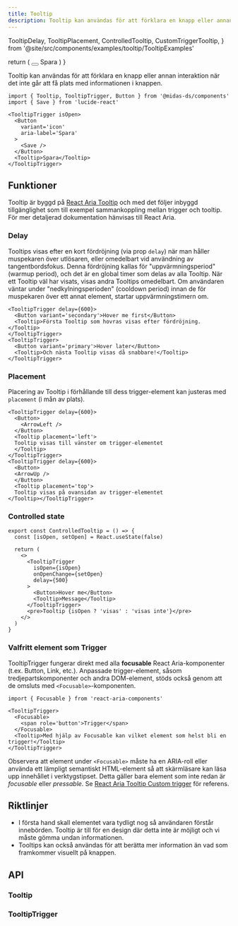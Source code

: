 ```yaml
---
title: Tooltip
description: Tooltip kan användas för att förklara en knapp eller annan interaktion när det inte går att få plats med informationen i knappen.
---
```


  TooltipDelay,
  TooltipPlacement,
  ControlledTooltip,
  CustomTriggerTooltip,
} from '@site/src/components/examples/tooltip/TooltipExamples'

  return (
    <TooltipTrigger isOpen>
      <Button
        variant='icon'
        aria-label='Spara'
      >
        <Save />
      </Button>
      <Tooltip>Spara</Tooltip>
    </TooltipTrigger>
  )
}

<ComponentHeader
  name='Tooltip'
  friendlyName='Hjälptext'
/>

Tooltip kan användas för att förklara en knapp eller annan interaktion när det inte går att få plats med informationen i knappen.

```tsx
import { Tooltip, TooltipTrigger, Button } from '@midas-ds/components'
import { Save } from 'lucide-react'
```

```tsx
<TooltipTrigger isOpen>
  <Button
    variant='icon'
    aria-label='Spara'
  >
    <Save />
  </Button>
  <Tooltip>Spara</Tooltip>
</TooltipTrigger>
```

<div
  className='card'
  style={{ display: 'block' }}
>
  <Example />
</div>

## Funktioner

Tooltip är byggd på [React Aria Tooltip](https://react-spectrum.adobe.com/react-aria/Tooltip.html) och med det
följer inbyggd tillgänglighet som till exempel sammankoppling mellan trigger och tooltip. För mer detaljerad
dokumentation hänvisas till React Aria.

### Delay

Tooltips visas efter en kort fördröjning (via prop `delay`) när man håller muspekaren över utlösaren,
eller omedelbart vid användning av tangentbordsfokus. Denna fördröjning kallas för "uppvärmningsperiod"
(warmup period), och det är en global timer som delas av alla Tooltip. När ett Tooltip väl har
visats, visas andra Tooltips omedelbart. Om användaren väntar under "nedkylningsperioden" (cooldown period)
innan de för muspekaren över ett annat element, startar uppvärmningstimern om.

```tsx
<TooltipTrigger delay={600}>
  <Button variant='secondary'>Hover me first</Button>
  <Tooltip>Första Tooltip som hovras visas efter fördröjning.</Tooltip>
</TooltipTrigger>
<TooltipTrigger>
  <Button variant='primary'>Hover later</Button>
  <Tooltip>Och nästa Tooltip visas då snabbare!</Tooltip>
</TooltipTrigger>
```

<TooltipDelay />

### Placement

Placering av Tooltip i förhållande till dess trigger-element kan justeras med `placement` (i mån av plats).

```tsx
<TooltipTrigger delay={600}>
  <Button>
    <ArrowLeft />
  </Button>
  <Tooltip placement='left'>
  Tooltip visas till vänster om trigger-elementet
  </Tooltip>
</TooltipTrigger>
<TooltipTrigger delay={600}>
  <Button>
  <ArrowUp />
  </Button>
  <Tooltip placement='top'>
  Tooltip visas på ovansidan av trigger-elementet
</Tooltip></TooltipTrigger>
```

<TooltipPlacement />

### Controlled state

```tsx
export const ControlledTooltip = () => {
  const [isOpen, setOpen] = React.useState(false)

  return (
    <>
      <TooltipTrigger
        isOpen={isOpen}
        onOpenChange={setOpen}
        delay={500}
      >
        <Button>Hover me</Button>
        <Tooltip>Message</Tooltip>
      </TooltipTrigger>
      <pre>Tooltip {isOpen ? 'visas' : 'visas inte'}</pre>
    </>
  )
}
```

<div className='card'>
  <ControlledTooltip />
</div>

### Valfritt element som Trigger

TooltipTrigger fungerar direkt med alla **focusable** React Aria-komponenter (t.ex. Button, Link, etc.). Anpassade trigger-element,
såsom tredjepartskomponenter och andra DOM-element, stöds också genom att de omsluts med `<Focusable>`-komponenten.

```tsx
import { Focusable } from 'react-aria-components'
```

```tsx
<TooltipTrigger>
  <Focusable>
    <span role='button'>Trigger</span>
  </Focusable>
  <Tooltip>Med hjälp av Focusable kan vilket element som helst bli en trigger!</Tooltip>
</TooltipTrigger>
```

<div
  className='card'
  style={{ display: 'block' }}
>
  <CustomTriggerTooltip />
</div>

Observera att element under `<Focusable>` måste ha en ARIA-roll eller använda ett lämpligt semantiskt HTML-element
så att skärmläsare kan läsa upp innehållet i verktygstipset. Detta gäller bara element som inte redan är _focusable_
eller _pressable_. Se [React Aria Tooltip Custom trigger](https://react-spectrum.adobe.com/react-aria/Tooltip.html#custom-trigger)
för referens.

## Riktlinjer

- I första hand skall elementet vara tydligt nog så användaren förstår innebörden. Tooltip är till för en design där detta
  inte är möjligt och vi måste gömma undan informationen.
- Tooltips kan också användas för att berätta mer information än vad som framkommer visuellt på knappen.

## API

### Tooltip

<PropTable name='Tooltip' />

### TooltipTrigger

<PropTable
  name='TooltipTrigger'
  defaultOpen={false}
/>
